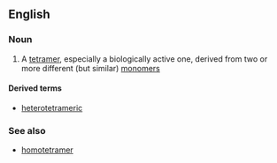 ==English==

===Noun===
{{en-noun}}

# {{context|chemistry|biochemistry|lang=en}} A [[tetramer]], especially a biologically active one, derived from two or more different (but similar) [[monomer]]s

====Derived terms====
* [[heterotetrameric]]

===See also===
* [[homotetramer]]